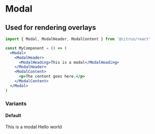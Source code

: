 
<Meta title="Overlays|Modal" component={Modal} />

# Modal

## Used for rendering overlays

```jsx
import { Modal, ModalHeader, ModalContent } from '@citrus/react'

const MyComponent = () => (
  <Modal>
    <ModalHeader>
      <ModalHeading>This is a modal</ModalHeading>
    </ModalHeader>
    <ModalContent>
      <p>The content goes here.</p>
    </ModalContent>
  </Modal>
)
```

### Variants

#### Default

<Preview>
  <Story name="default">
    <Modal>
      <ModalHeader>
        <ModalCloseBtn />
        <ModalHeading>This is a modal</ModalHeading>
      </ModalHeader>
      <ModalContent>Hello world</ModalContent>
    </Modal>
  </Story>
</Preview>
